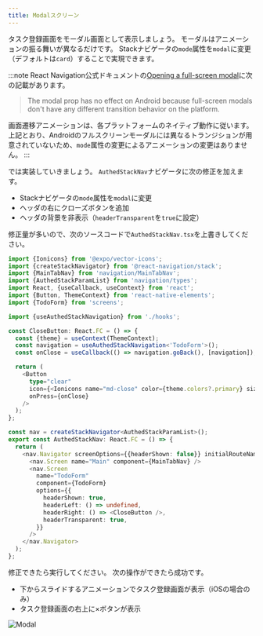 ```yaml
---
title: Modalスクリーン
---
```


タスク登録画面をモーダル画面として表示しましょう。
モーダルはアニメーションの振る舞いが異なるだけです。
Stackナビゲータの`mode`属性を`modal`に変更（デフォルトは`card`）することで実現できます。

:::note
React Navigation公式ドキュメントの[Opening a full-screen modal](https://reactnavigation.org/docs/modal/)に次の記載があります。
> The modal prop has no effect on Android because full-screen modals don't have any different transition behavior on the platform.

画面遷移アニメーションは、各プラットフォームのネイティブ動作に従います。
上記とおり、Androidのフルスクリーンモーダルには異なるトランジションが用意されていないため、`mode`属性の変更によるアニメーションの変更はありません。
:::

では実装していきましょう。
`AuthedStackNav`ナビゲータに次の修正を加えます。

- Stackナビゲータの`mode`属性を`modal`に変更
- ヘッダの右にクローズボタンを追加
- ヘッダの背景を非表示（`headerTransparent`を`true`に設定）

修正量が多いので、次のソースコードで`AuthedStackNav.tsx`を上書きしてください。

```typescript jsx title="/src/navigation/AuthedStackNav.tsx"
import {Ionicons} from '@expo/vector-icons';
import {createStackNavigator} from '@react-navigation/stack';
import {MainTabNav} from 'navigation/MainTabNav';
import {AuthedStackParamList} from 'navigation/types';
import React, {useCallback, useContext} from 'react';
import {Button, ThemeContext} from 'react-native-elements';
import {TodoForm} from 'screens';

import {useAuthedStackNavigation} from './hooks';

const CloseButton: React.FC = () => {
  const {theme} = useContext(ThemeContext);
  const navigation = useAuthedStackNavigation<'TodoForm'>();
  const onClose = useCallback(() => navigation.goBack(), [navigation]);

  return (
    <Button
      type="clear"
      icon={<Ionicons name="md-close" color={theme.colors?.primary} size={30} />}
      onPress={onClose}
    />
  );
};

const nav = createStackNavigator<AuthedStackParamList>();
export const AuthedStackNav: React.FC = () => {
  return (
    <nav.Navigator screenOptions={{headerShown: false}} initialRouteName="Main" mode="modal">
      <nav.Screen name="Main" component={MainTabNav} />
      <nav.Screen
        name="TodoForm"
        component={TodoForm}
        options={{
          headerShown: true,
          headerLeft: () => undefined,
          headerRight: () => <CloseButton />,
          headerTransparent: true,
        }}
      />
    </nav.Navigator>
  );
};
```

修正できたら実行してください。
次の操作ができたら成功です。

- 下からスライドするアニメーションでタスク登録画面が表示（iOSの場合のみ）
- タスク登録画面の右上に×ボタンが表示

![Modal](app-hands-on/modal.png)
